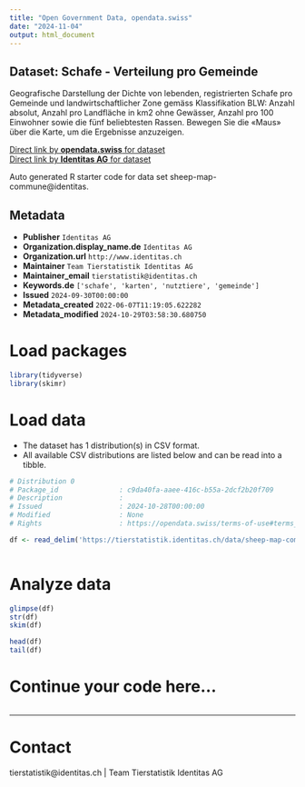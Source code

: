 ```yaml
---
title: "Open Government Data, opendata.swiss"
date: "2024-11-04"
output: html_document
---
```


## Dataset: Schafe - Verteilung pro Gemeinde

Geografische Darstellung der Dichte von lebenden, registrierten Schafe pro Gemeinde und landwirtschaftlicher Zone gemäss Klassifikation BLW: Anzahl absolut, Anzahl pro Landfläche in km2 ohne Gewässer, Anzahl pro 100 Einwohner sowie die fünf beliebtesten Rassen. Bewegen Sie die «Maus» über die Karte, um die Ergebnisse anzuzeigen.

[Direct link by **opendata.swiss** for dataset](https://opendata.swiss/de/dataset/schafe-verteilung-pro-gemeinde)<br>
[Direct link by **Identitas AG** for dataset](https://tierstatistik.identitas.ch/)

Auto generated R starter code for data set sheep-map-commune@identitas.

## Metadata

- **Publisher** `Identitas AG`
- **Organization.display_name.de** `Identitas AG`
- **Organization.url** `http://www.identitas.ch`
- **Maintainer** `Team Tierstatistik Identitas AG`
- **Maintainer_email** `tierstatistik@identitas.ch`
- **Keywords.de** `['schafe', 'karten', 'nutztiere', 'gemeinde']`
- **Issued** `2024-09-30T00:00:00`
- **Metadata_created** `2022-06-07T11:19:05.622282`
- **Metadata_modified** `2024-10-29T03:58:30.680750`


# Load packages

```r

library(tidyverse)
library(skimr)

```

# Load data

-   The dataset has 1 distribution(s) in CSV format.
-   All available CSV distributions are listed below and can be read into a tibble.

```r

# Distribution 0
# Package_id               : c9da40fa-aaee-416c-b55a-2dcf2b20f709
# Description              : 
# Issued                   : 2024-10-28T00:00:00
# Modified                 : None
# Rights                   : https://opendata.swiss/terms-of-use#terms_by

df <- read_delim('https://tierstatistik.identitas.ch/data/sheep-map-commune.csv')



```

# Analyze data

```r

glimpse(df)
str(df)
skim(df)

head(df)
tail(df)

```

# Continue your code here...

```r

```

------------------------------------------------------------------------

# Contact

tierstatistik@identitas.ch | Team Tierstatistik Identitas AG
